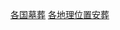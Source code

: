 {{Commonscat|Burials by country}}
{{Categories by country}}

[[Category:各国墓葬|]]
[[Category:各地理位置安葬|]]
